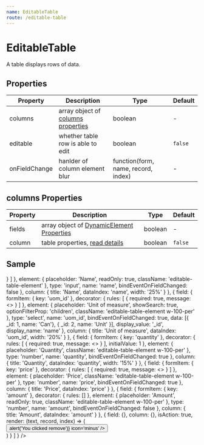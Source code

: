 ```yaml
---
name: EditableTable
route: /editable-table
---
```



# EditableTable

A table displays rows of data.

## Properties

| Property | Description | Type | Default |
| -------- | ----------- | ---- | ------- |
| columns |array object of [columns properties](/editable-table#columns-properties) | boolean | - |
| editable |whether table row is able to edit | boolean | `false` |
| onFieldChange | hanlder of column element blur | function(form, name, record, index) | - |

## columns Properties
| Property | Description | Type | Default |
| -------- | ----------- | ---- | ------- |
| fields |array object of [DynamicElement Properties](/dynamic-element#fields-properties) | boolean | - |
| column | table properties, [read details](https://ant.design/components/table/#API) | boolean | `false` |

## Sample
<Playground>
    <EditableTable 
        editable={true}
        columns={
            [
            {
                field: {
                    formItem: { key: 'name' },
                    decorator: {
                        rules: [ { required: true, message: <></>  } ]
                    },
                    element: {
                        placeholder: 'Name',
                        readOnly: true,
                        className: 'editable-table-element'
                    },
                    type: 'input',
                    name: 'name',
                    bindEventOnFieldChanged: false
                },
                column: {
                    title: 'Name',
                    dataIndex: 'name',
                    width: '25%'
                }
            },
            {
                field: {
                    formItem: { key: 'uom_id' },
                    decorator: { rules: [ { required: true, message: <></> } ] },
                    element: {
                        placeholder: 'Unit of measure',
                        showSearch: true,
                        optionFilterProp: 'children',
                        className: 'editable-table-element w-100-per'
                    },
                    type: 'select',
                    name: 'uom_id',
                    bindEventOnFieldChanged: true,
                    data: [{ _id: 1, name: 'Can'}, { _id: 2, name: 'Unit' }],
                    display_value: '_id',
                    display_name: 'name'
                },
                column: {
                    title: 'Unit of measure',
                    dataIndex: 'uom_id',
                    width: '20%'
                }
            },
            {
                field: {
                    formItem: {
                        key: 'quantity'
                    },
                    decorator: { rules: [ { required: true, message: <></>  } ], initialValue: 1 },
                    element: {
                        placeholder: 'Quantity',
                        className: 'editable-table-element w-100-per'
                    },
                    type: 'number',
                    name: 'quantity',
                    bindEventOnFieldChanged: true
                },
                column: {
                    title: 'Quantity',
                    dataIndex: 'quantity',
                    width: '15%'
                }
            },
            {
                field: {
                    formItem: {
                        key: 'price'
                    },
                    decorator: { rules: [ { required: true, message: <></>  } ] },
                    element: {
                        placeholder: 'Price',
                        className: 'editable-table-element w-100-per'
                    },
                    type: 'number',
                    name: 'price',
                    bindEventOnFieldChanged: true
                },
                column: {
                    title: 'Price',
                    dataIndex: 'price'
                }
            },
            {
                field: {
                    formItem: {
                        key: 'amount'
                    },
                    decorator: { rules: [] },
                    element: {
                        placeholder: 'Amount',
                        readOnly: true,
                        className: 'editable-table-element w-100-per'
                    },
                    type: 'number',
                    name: 'amount',
                    bindEventOnFieldChanged: false
                },
                column: {
                    title: 'Amount',
                    dataIndex: 'amount'
                }
            },
            {
                field: {},
                column: {},
                isAction: true,
                render: (text, record, index) => (
                    <div className='editable-table-action'>
                        <Button
                            type='danger'
                            ghost
                            shape='circle'
                            size='small'
                            onClick={() => alert('You clicked remove')}
                            icon='minus'
                        />
                    </div>
                )
            }
        ]
        }
    />
</Playground>